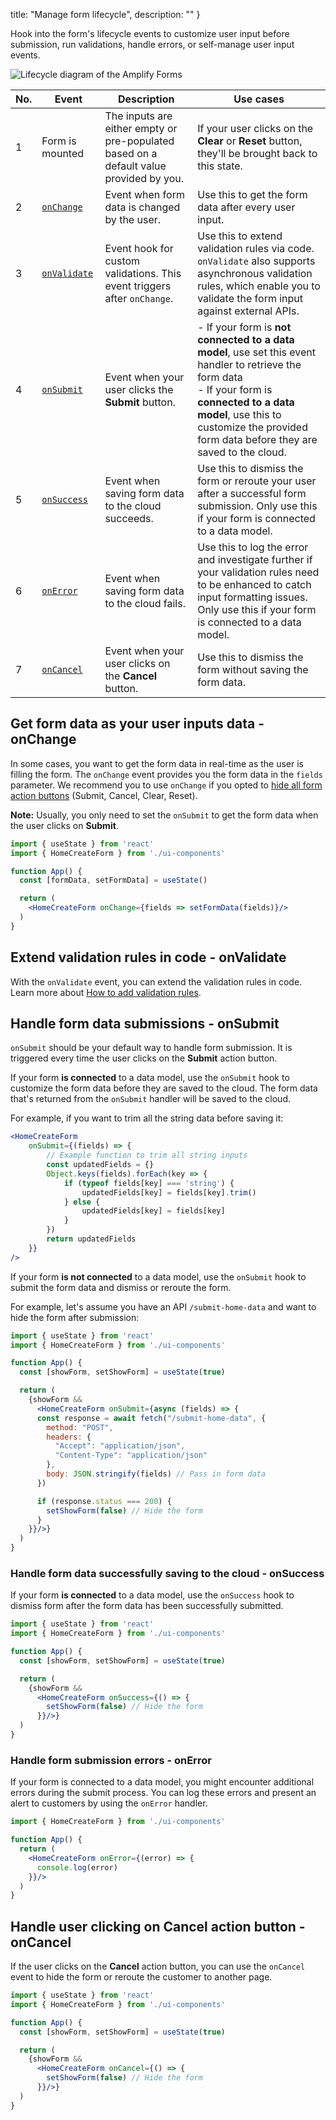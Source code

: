   title: "Manage form lifecycle",
  description: ""
}

Hook into the form's lifecycle events to customize user input before submission, run validations, handle errors, or self-manage user input events. 

![Lifecycle diagram of the Amplify Forms](/images/console/formbuilder/lifecycle-diagram.png)

|No.|Event|Description|Use cases|
|-|-|-|-|
|1|Form is mounted|The inputs are either empty or pre-populated based on a default value provided by you.|If your user clicks on the **Clear** or **Reset** button, they'll be brought back to this state.|
|2|[`onChange`](#get-form-data-as-your-user-inputs-data---onchange)|Event when form data is changed by the user.|Use this to get the form data after every user input.
|3|[`onValidate`](#extend-validation-rules-in-code---onvalidate)| Event hook for custom validations. This event triggers after `onChange`.| Use this to extend validation rules via code. `onValidate` also supports asynchronous validation rules, which enable you to validate the form input against external APIs.|
|4|[`onSubmit`](#handle-form-data-submissions---onsubmit)| Event when your user clicks the **Submit** button.|  - If your form is **not connected to a data model**, use set this event handler to retrieve the form data <br /> - If your form is **connected to a data model**, use this to customize the provided form data before they are saved to the cloud. |
|5|[`onSuccess`](#handle-form-data-successfully-saving-to-the-cloud---onsuccess)| Event when saving form data to the cloud succeeds.| Use this to dismiss the form or reroute your user after a successful form submission. Only use this if your form is connected to a data model.|
|6|[`onError`](#handle-form-submission-errors---onerror)| Event when saving form data to the cloud fails.| Use this to log the error and investigate further if your validation rules need to be enhanced to catch input formatting issues. Only use this if your form is connected to a data model.|
|7|[`onCancel`](#handle-user-clicking-on-undefined-action-button---oncancel)| Event when your user clicks on the **Cancel** button.| Use this to dismiss the form without saving the form data.|

## Get form data as your user inputs data - onChange

In some cases, you want to get the form data in real-time as the user is filling the form. The `onChange` event provides you the form data in the `fields` parameter. We recommend you to use `onChange` if you opted to [hide all form action buttons](/console/formbuilder/call-to-action/#toggle-visibility-for-submit-cancel-clear-and-reset-buttons) (Submit, Cancel, Clear, Reset).

**Note:** Usually, you only need to set the `onSubmit` to get the form data when the user clicks on **Submit**.

```jsx
import { useState } from 'react'
import { HomeCreateForm } from './ui-components'

function App() {
  const [formData, setFormData] = useState()

  return (
    <HomeCreateForm onChange={fields => setFormData(fields)}/>
  )
}
```

## Extend validation rules in code - onValidate

With the `onValidate` event, you can extend the validation rules in code. Learn more about [How to add validation rules](/console/formbuilder/validations/).

## Handle form data submissions - onSubmit

`onSubmit` should be your default way to handle form submission. It is triggered every time the user clicks on the **Submit** action button.

<BlockSwitcher>

<Block name="Form is connected to a data model">

If your form **is connected** to a data model, use the `onSubmit` hook to customize the form data before they are saved to the cloud. The form data that's returned from the `onSubmit` handler will be saved to the cloud.

For example, if you want to trim all the string data before saving it:

```jsx
<HomeCreateForm
    onSubmit={(fields) => {
        // Example function to trim all string inputs
        const updatedFields = {}
        Object.keys(fields).forEach(key => {
            if (typeof fields[key] === 'string') {
                updatedFields[key] = fields[key].trim()
            } else {
                updatedFields[key] = fields[key]
            }
        })
        return updatedFields
    }}
/>
```

</Block>

<Block name="Form is not connected to a data model">

If your form **is not connected** to a data model, use the `onSubmit` hook to submit the form data and dismiss or reroute the form. 

For example, let's assume you have an API `/submit-home-data` and want to hide the form after submission:

```jsx
import { useState } from 'react'
import { HomeCreateForm } from './ui-components'

function App() {
  const [showForm, setShowForm] = useState(true)

  return (
    {showForm &&
      <HomeCreateForm onSubmit={async (fields) => {
      const response = await fetch("/submit-home-data", {
        method: "POST",
        headers: {
          "Accept": "application/json",
          "Content-Type": "application/json"
        },
        body: JSON.stringify(fields) // Pass in form data
      })

      if (response.status === 200) {
        setShowForm(false) // Hide the form
      }
    }}/>}
  )
}
```

</Block>

</BlockSwitcher>

### Handle form data successfully saving to the cloud - onSuccess

If your form **is connected** to a data model, use the `onSuccess` hook to dismiss form after the form data has been successfully submitted. 

```jsx
import { useState } from 'react'
import { HomeCreateForm } from './ui-components'

function App() {
  const [showForm, setShowForm] = useState(true)

  return (
    {showForm &&
      <HomeCreateForm onSuccess={() => {
        setShowForm(false) // Hide the form
      }}/>}
  )
}
```

### Handle form submission errors - onError

If your form is connected to a data model, you might encounter additional errors during the submit process. You can log these errors and present an alert to customers by using the `onError` handler.

```jsx
import { HomeCreateForm } from './ui-components'

function App() {
  return (
    <HomeCreateForm onError={(error) => {
      console.log(error)
    }}/>
  )
}
```

## Handle user clicking on **Cancel** action button - onCancel

If the user clicks on the **Cancel** action button, you can use the `onCancel` event to hide the form or reroute the customer to another page.

```jsx
import { useState } from 'react'
import { HomeCreateForm } from './ui-components'

function App() {
  const [showForm, setShowForm] = useState(true)

  return (
    {showForm &&
      <HomeCreateForm onCancel={() => {
        setShowForm(false) // Hide the form
      }}/>}
  )
}
```
